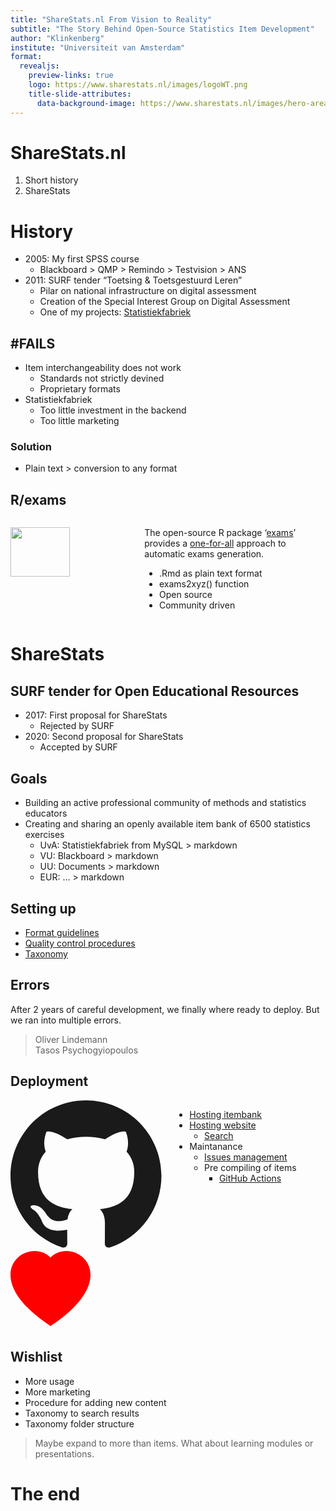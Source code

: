 ```yaml
---
title: "ShareStats.nl From Vision to Reality"
subtitle: "The Story Behind Open-Source Statistics Item Development"
author: "Klinkenberg"
institute: "Universiteit van Amsterdam"
format: 
  revealjs:
    preview-links: true
    logo: https://www.sharestats.nl/images/logoWT.png
    title-slide-attributes:
      data-background-image: https://www.sharestats.nl/images/hero-area-sharestats.webp
---
```


# ShareStats.nl

1. Short history
2. ShareStats

# History {data-background="#57CBCC"}

* 2005: My first SPSS course
    * Blackboard > QMP > Remindo > Testvision > ANS
* 2011: SURF tender "Toetsing & Toetsgestuurd Leren"
    * Pilar on national infrastructure on digital assessment
    * Creation of the Special Interest Group on Digital Assessment
    * One of my projects: [Statistiekfabriek](https://www.surf.nl/files/2019-04/folder%20statistiekfabriek.pdf)

## #FAILS

* Item interchangeability does not work
    * Standards not strictly devined
    * Proprietary formats
* Statistiekfabriek
    * Too little investment in the backend
    * Too little marketing

### Solution
::: {.incremental}
* Plain text > conversion to any format
:::

## R/exams

:::: {.columns}

::: {.column width="40%"}

![](https://www.r-exams.org/images/oneforall.svg){width=70%}

:::

::: {.column width="60%"}

The open-source R package ‘[exams](https://www.r-exams.org)’ provides a [one-for-all](https://www.r-exams.org/intro/oneforall/) approach to automatic exams generation.

* .Rmd as plain text format
* exams2xyz() function
* Open source
* Community driven

:::

::::

# ShareStats {data-background="#57CBCC"}

## SURF tender for Open Educational Resources

::: {.incremental}
* 2017: First proposal for ShareStats
    * Rejected by SURF
* 2020: Second proposal for ShareStats
    * Accepted by SURF
:::

## Goals

* Building an active professional community of methods and statistics educators
* Creating and sharing an openly available item bank of 6500 statistics exercises
    * UvA: Statistiekfabriek from MySQL > markdown
    * VU: Blackboard > markdown
    * UU: Documents > markdown
    * EUR: ... > markdown
    
## Setting up

* [Format guidelines](https://www.sharestats.nl/development/ItemDevelopment.html)
* [Quality control procedures](https://www.sharestats.nl/development/qualityProcedure.html)
* [Taxonomy](https://www.sharestats.nl/taxonomy/taxonomy_tree.html)

## Errors

After 2 years of careful development, we finally where ready to deploy. But we ran into multiple errors.

::: {.fragment}

> Oliver Lindemann <br> Tasos Psychogyiopoulos

:::

## Deployment

:::: {.columns}

::: {.column width="50%"}

<svg xmlns="http://www.w3.org/2000/svg" width="256" height="256" fill="currentColor" class="bi bi-github" viewBox="0 0 16 16">
  <path d="M8 0C3.58 0 0 3.58 0 8c0 3.54 2.29 6.53 5.47 7.59.4.07.55-.17.55-.38 0-.19-.01-.82-.01-1.49-2.01.37-2.53-.49-2.69-.94-.09-.23-.48-.94-.82-1.13-.28-.15-.68-.52-.01-.53.63-.01 1.08.58 1.23.82.72 1.21 1.87.87 2.33.66.07-.52.28-.87.51-1.07-1.78-.2-3.64-.89-3.64-3.95 0-.87.31-1.59.82-2.15-.08-.2-.36-1.02.08-2.12 0 0 .67-.21 2.2.82.64-.18 1.32-.27 2-.27s1.36.09 2 .27c1.53-1.04 2.2-.82 2.2-.82.44 1.1.16 1.92.08 2.12.51.56.82 1.27.82 2.15 0 3.07-1.87 3.75-3.65 3.95.29.25.54.73.54 1.48 0 1.07-.01 1.93-.01 2.2 0 .21.15.46.55.38A8.01 8.01 0 0 0 16 8c0-4.42-3.58-8-8-8"/>
</svg>

<svg xmlns="http://www.w3.org/2000/svg" width="128" height="128" fill="red" class="bi bi-heart-fill" viewBox="0 0 16 16">
  <path fill-rule="evenodd" d="M8 1.314C12.438-3.248 23.534 4.735 8 15-7.534 4.736 3.562-3.248 8 1.314"/>
</svg>

:::

::: {.column width="50%"}

* [Hosting itembank](https://github.com/ShareStats/itembank)
* [Hosting website](https://www.sharestats.nl)
    * [Search](https://www.sharestats.nl/items-df.html)
* Maintanance
    * [Issues management](https://github.com/ShareStats/itembank/issues)
    * Pre compiling of items
      * [GitHub Actions](https://github.com/ShareStats/itembank/blob/main/.github/workflows/packaging-action.yml)
      
:::

::::

## Wishlist

* More usage
* More marketing
* Procedure for adding new content
* Taxonomy to search results
* Taxonomy folder structure

> Maybe expand to more than items. What about learning modules or presentations.

# The end {data-background="#57CBCC"}
    